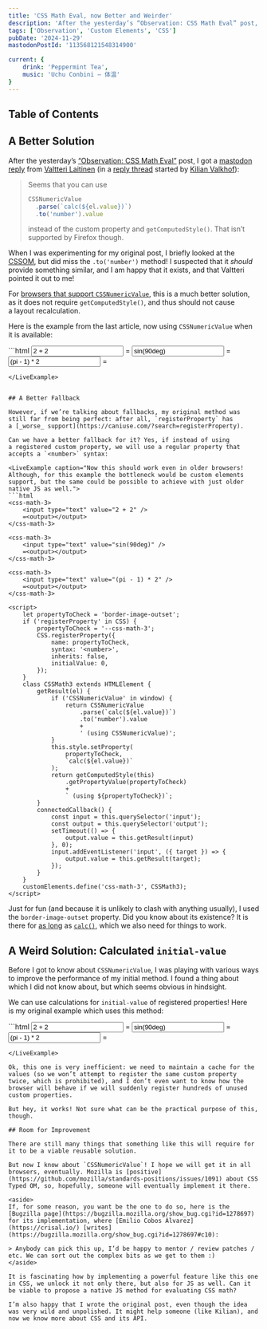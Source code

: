 ```yaml
---
title: 'CSS Math Eval, now Better and Weirder'
description: 'After the yesterday’s “Observation: CSS Math Eval” post, I got a mastodon reply from Valtteri Laitinen. In this post, I modify my example with `CSSNumericValue`, provide a better fallback, and also look into one curious aspect of `initial-value` of registered custom properties.'
tags: ['Observation', 'Custom Elements', 'CSS']
pubDate: '2024-11-29'
mastodonPostId: '113568121548314900'

current: {
    drink: 'Peppermint Tea',
    music: 'Uchu Conbini — 体温'
}
---
```



## Table of Contents

## A Better Solution

After the yesterday’s [“Observation: CSS Math Eval”](/css-math-eval/) post, I got a [mastodon reply](https://fedi.valtlai.fi/@valtlai/113567079349772684) from [Valtteri Laitinen](https://valtlai.fi/en) (in a [reply thread](https://mastodon.social/@Kilian/113565127260717868) started by [Kilian Valkhof](https://kilianvalkhof.com/)):

> Seems that you can use
> ```js
> CSSNumericValue
> 	.parse(`calc(${el.value})`)
> 	.to('number').value
> ```
> instead of the custom property and `getComputedStyle()`. That isn’t supported by Firefox though.

When I was experimenting for my original post, I briefly looked at the [CSSOM](https://developer.mozilla.org/fr/docs/Web/API/CSS_Object_Model), but did miss the `.to('number')` method! I suspected that it _should_ provide something similar, and I am happy that it exists, and that Valtteri pointed it out to me!

For [browsers that support `CSSNumericValue`](https://caniuse.com/mdn-api_cssnumericvalue), this is a much better solution, as it does not require `getComputedStyle()`, and thus should not cause a layout recalculation.

Here is the example from the last article, now using `CSSNumericValue` when it is available:

<LiveExample caption="Still not perfect, but now much faster in browsers that support CSSOM.">
```html
<css-math-2>
	<input type="text" value="2 + 2" />
	=<output></output>
</css-math-2>

<css-math-2>
	<input type="text" value="sin(90deg)" />
	=<output></output>
</css-math-2>

<css-math-2>
	<input type="text" value="(pi - 1) * 2" />
	=<output></output>
</css-math-2>

<script>
	CSS.registerProperty({
		name: '--css-math-2',
		syntax: '<number>',
		inherits: false,
		initialValue: 0,
	});
	class CSSMath2 extends HTMLElement {
		getResult(el) {
			if ('CSSNumericValue' in window) {
				return CSSNumericValue
					.parse(`calc(${el.value})`)
					.to('number').value
					+
					' (using CSSNumericValue)';
			}
			this.style.setProperty(
				'--css-math-2',
				`calc(${el.value})`
			);
			return getComputedStyle(this)
				.getPropertyValue('--css-math-2')
				+
				' (using getComputedStyle)';
		}
		connectedCallback() {
			const input = this.querySelector('input');
			const output = this.querySelector('output');
			setTimeout(() => {
				output.value = this.getResult(input)
			}, 0);
			input.addEventListener('input', ({ target }) => {
				output.value = this.getResult(target);
			});
		}
	}
	customElements.define('css-math-2', CSSMath2);
</script>
```
</LiveExample>


## A Better Fallback

However, if we’re talking about fallbacks, my original method was still far from being perfect: after all, `registerProperty` has a [_worse_ support](https://caniuse.com/?search=registerProperty).

Can we have a better fallback for it? Yes, if instead of using a registered custom property, we will use a regular property that accepts a `<number>` syntax:

<LiveExample caption="Now this should work even in older browsers! Although, for this example the bottleneck would be custom elements support, but the same could be possible to achieve with just older native JS as well.">
```html
<css-math-3>
	<input type="text" value="2 + 2" />
	=<output></output>
</css-math-3>

<css-math-3>
	<input type="text" value="sin(90deg)" />
	=<output></output>
</css-math-3>

<css-math-3>
	<input type="text" value="(pi - 1) * 2" />
	=<output></output>
</css-math-3>

<script>
	let propertyToCheck = 'border-image-outset';
	if ('registerProperty' in CSS) {
		propertyToCheck = '--css-math-3';
		CSS.registerProperty({
			name: propertyToCheck,
			syntax: '<number>',
			inherits: false,
			initialValue: 0,
		});
	}
	class CSSMath3 extends HTMLElement {
		getResult(el) {
			if ('CSSNumericValue' in window) {
				return CSSNumericValue
					.parse(`calc(${el.value})`)
					.to('number').value
					+
					' (using CSSNumericValue)';
			}
			this.style.setProperty(
				propertyToCheck,
				`calc(${el.value})`
			);
			return getComputedStyle(this)
				.getPropertyValue(propertyToCheck)
				+
				` (using ${propertyToCheck})`;
		}
		connectedCallback() {
			const input = this.querySelector('input');
			const output = this.querySelector('output');
			setTimeout(() => {
				output.value = this.getResult(input)
			}, 0);
			input.addEventListener('input', ({ target }) => {
				output.value = this.getResult(target);
			});
		}
	}
	customElements.define('css-math-3', CSSMath3);
</script>
```
</LiveExample>

Just for fun (and because it is unlikely to clash with anything usually), I used the `border-image-outset` property. Did you know about its existence? It is there for [as long](https://caniuse.com/mdn-css_properties_border-image-outset) as [`calc()`](https://caniuse.com/calc), which we also need for things to work.


## A Weird Solution: Calculated `initial-value`

Before I got to know about `CSSNumericValue`, I was playing with various ways to improve the performance of my initial method. I found a thing about which I did not know about, but which seems obvious in hindsight.

We can use calculations for `initial-value` of registered properties! Here is my original example which uses this method:

<LiveExample caption="This one is fun, but not practical.">
```html
<css-math-weird>
	<input type="text" value="2 + 2" />
	=<output></output>
</css-math-weird>

<css-math-weird>
	<input type="text" value="sin(90deg)" />
	=<output></output>
</css-math-weird>

<css-math-weird>
	<input type="text" value="(pi - 1) * 2" />
	=<output></output>
</css-math-weird>

<script>
	const mathCache = new Map();

	class CSSMathWeird extends HTMLElement {
		getResult(el) {
			const result = mathCache.get(el.value);
			if (result) {
				return result;
			}
			const name =
				`--css-math-weird-${mathCache.size}`;
			CSS.registerProperty({
				name,
				syntax: '<number>',
				inherits: false,
				initialValue: `calc(${el.value})`,
			});
			const value = getComputedStyle(this)
				.getPropertyValue(name);
			mathCache.set(el.value, value);
			return value;
		}
		connectedCallback() {
			const input = this.querySelector('input');
			const output = this.querySelector('output');
			setTimeout(() => {
				output.value = this.getResult(input)
			}, 0);
			input.addEventListener('input', ({ target }) => {
				output.value = this.getResult(target);
			});
		}
	}
	customElements.define(
		'css-math-weird',
		CSSMathWeird
	);
</script>
```
</LiveExample>

Ok, this one is very inefficient: we need to maintain a cache for the values (so we won’t attempt to register the same custom property twice, which is prohibited), and I don’t even want to know how the browser will behave if we will suddenly register hundreds of unused custom properties.

But hey, it works! Not sure what can be the practical purpose of this, though.

## Room for Improvement

There are still many things that something like this will require for it to be a viable reusable solution.

But now I know about `CSSNumericValue`! I hope we will get it in all browsers, eventually. Mozilla is [positive](https://github.com/mozilla/standards-positions/issues/1091) about CSS Typed OM, so, hopefully, someone will eventually implement it there.

<aside>
If, for some reason, you want be the one to do so, here is the [Bugzilla page](https://bugzilla.mozilla.org/show_bug.cgi?id=1278697) for its implementation, where [Emilio Cobos Álvarez](https://crisal.io/) [writes](https://bugzilla.mozilla.org/show_bug.cgi?id=1278697#c10):

> Anybody can pick this up, I’d be happy to mentor / review patches / etc. We can sort out the complex bits as we get to them :)
</aside>

It is fascinating how by implementing a powerful feature like this one in CSS, we unlock it not only there, but also for JS as well. Can it be viable to propose a native JS method for evaluating CSS math?

I’m also happy that I wrote the original post, even though the idea was very wild and unpolished. It might help someone (like Kilian), and now we know more about CSS and its API.
